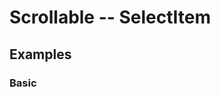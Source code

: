 <!--- item.stories.mdx -->

<Meta title="Components/Form/Scrollable/Item" component={SelectItem} />

# Scrollable -- SelectItem

## Examples

### Basic 

<Preview>
  <Story name='Basic'>
    <SelectItem
      item={{ text: 'Example', key: 'Some id'}}
      onSelect={console.log}
    />
  </Story>
</Preview>

